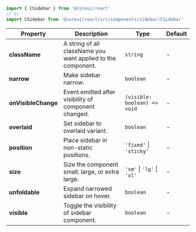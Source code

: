 
```jsx
import { CSidebar } from '@coreui/react'
// or
import CSidebar from '@coreui/react/src/components/sidebar/CSidebar'
```

| Property | Description | Type | Default |
| --- | --- | --- | --- |
| **className** | A string of all className you want applied to the component. | `string` | - |
| **narrow** | Make sidebar narrow. | `boolean` | - |
| **onVisibleChange** | Event emitted after visibility of component changed. | `(visible: boolean) => void` | - |
| **overlaid** | Set sidebar to overlaid variant. | `boolean` | - |
| **position** | Place sidebar in non-static positions. | `'fixed'` \| `'sticky'` | - |
| **size** | Size the component small, large, or extra large. | `'sm'` \| `'lg'` \| `'xl'` | - |
| **unfoldable** | Expand narrowed sidebar on hover. | `boolean` | - |
| **visible** | Toggle the visibility of sidebar component. | `boolean` | - |
